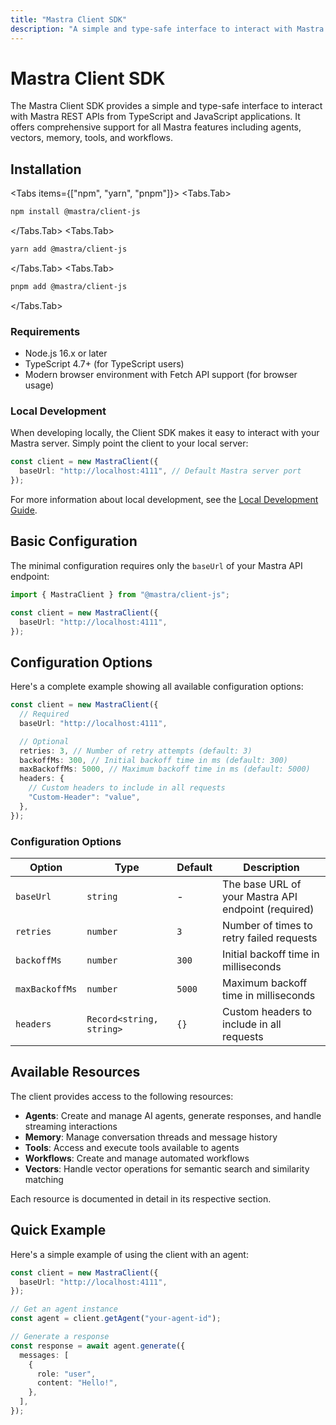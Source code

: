 ```yaml
---
title: "Mastra Client SDK"
description: "A simple and type-safe interface to interact with Mastra REST APIs from TypeScript and JavaScript applications."
---
```


# Mastra Client SDK

The Mastra Client SDK provides a simple and type-safe interface to interact with Mastra REST APIs from TypeScript and JavaScript applications. It offers comprehensive support for all Mastra features including agents, vectors, memory, tools, and workflows.

## Installation


<Tabs items={["npm", "yarn", "pnpm"]}>
  <Tabs.Tab>

```bash copy
npm install @mastra/client-js
```

  </Tabs.Tab>
  <Tabs.Tab>
```bash copy
yarn add @mastra/client-js
```
  </Tabs.Tab>
  <Tabs.Tab>
```bash copy
pnpm add @mastra/client-js 
```
</Tabs.Tab>
</Tabs>

### Requirements

- Node.js 16.x or later
- TypeScript 4.7+ (for TypeScript users)
- Modern browser environment with Fetch API support (for browser usage)

### Local Development

When developing locally, the Client SDK makes it easy to interact with your Mastra server. Simply point the client to your local server:

```typescript
const client = new MastraClient({
  baseUrl: "http://localhost:4111", // Default Mastra server port
});
```

For more information about local development, see the [Local Development Guide](/docs/local-dev/creating-projects).

## Basic Configuration

The minimal configuration requires only the `baseUrl` of your Mastra API endpoint:

```typescript
import { MastraClient } from "@mastra/client-js";

const client = new MastraClient({
  baseUrl: "http://localhost:4111",
});
```

## Configuration Options

Here's a complete example showing all available configuration options:

```typescript
const client = new MastraClient({
  // Required
  baseUrl: "http://localhost:4111",

  // Optional
  retries: 3, // Number of retry attempts (default: 3)
  backoffMs: 300, // Initial backoff time in ms (default: 300)
  maxBackoffMs: 5000, // Maximum backoff time in ms (default: 5000)
  headers: {
    // Custom headers to include in all requests
    "Custom-Header": "value",
  },
});
```

### Configuration Options

| Option         | Type                     | Default | Description                                         |
| -------------- | ------------------------ | ------- | --------------------------------------------------- |
| `baseUrl`      | `string`                 | -       | The base URL of your Mastra API endpoint (required) |
| `retries`      | `number`                 | `3`     | Number of times to retry failed requests            |
| `backoffMs`    | `number`                 | `300`   | Initial backoff time in milliseconds                |
| `maxBackoffMs` | `number`                 | `5000`  | Maximum backoff time in milliseconds                |
| `headers`      | `Record<string, string>` | `{}`    | Custom headers to include in all requests           |

## Available Resources

The client provides access to the following resources:

- **Agents**: Create and manage AI agents, generate responses, and handle streaming interactions
- **Memory**: Manage conversation threads and message history
- **Tools**: Access and execute tools available to agents
- **Workflows**: Create and manage automated workflows
- **Vectors**: Handle vector operations for semantic search and similarity matching

Each resource is documented in detail in its respective section.

## Quick Example

Here's a simple example of using the client with an agent:

```typescript
const client = new MastraClient({
  baseUrl: "http://localhost:4111",
});

// Get an agent instance
const agent = client.getAgent("your-agent-id");

// Generate a response
const response = await agent.generate({
  messages: [
    {
      role: "user",
      content: "Hello!",
    },
  ],
});
```
